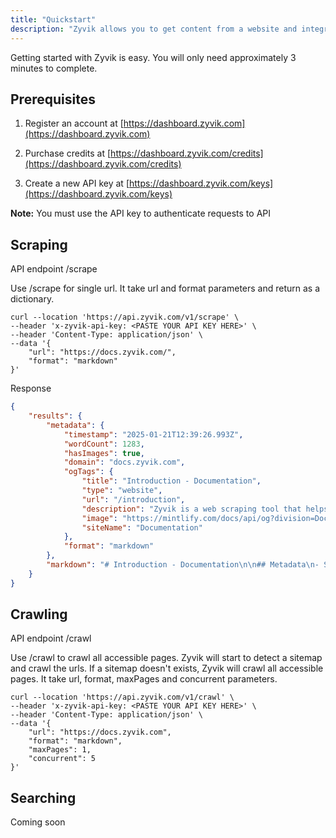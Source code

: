 ```yaml
---
title: "Quickstart"
description: "Zyvik allows you to get content from a website and integrate it into LLM with markdown format."
---
```


Getting started with Zyvik is easy. You will only need approximately 3 minutes to complete.

## Prerequisites

1. Register an account at [https://dashboard.zyvik.com](https://dashboard.zyvik.com)

2. Purchase credits at [https://dashboard.zyvik.com/credits](https://dashboard.zyvik.com/credits)

3. Create a new API key at [https://dashboard.zyvik.com/keys](https://dashboard.zyvik.com/keys)

**Note:** You must use the API key to authenticate requests to API

## Scraping

API endpoint /scrape

Use /scrape for single url. It take url and format parameters and return as a dictionary.

```
curl --location 'https://api.zyvik.com/v1/scrape' \
--header 'x-zyvik-api-key: <PASTE YOUR API KEY HERE>' \
--header 'Content-Type: application/json' \
--data '{
    "url": "https://docs.zyvik.com/",
    "format": "markdown"
}'
```

Response

```json
{
    "results": {
        "metadata": {
            "timestamp": "2025-01-21T12:39:26.993Z",
            "wordCount": 1283,
            "hasImages": true,
            "domain": "docs.zyvik.com",
            "ogTags": {
                "title": "Introduction - Documentation",
                "type": "website",
                "url": "/introduction",
                "description": "Zyvik is a web scraping tool that helps you to build AI apps faster. With the support of markdown format, Zyvik works well with LLM and AI agents.",
                "image": "https://mintlify.com/docs/api/og?division=Documentation&title=Introduction&description=Zyvik+is+a+web+scraping+tool+that+helps+you+to+build+AI+apps+faster.+With+the+support+of+markdown+format%2C+Zyvik+works+well+with+LLM+and+AI+agents.&logoLight=https%3A%2F%2Fmintlify.s3.us-west-1.amazonaws.com%2Fzyvik%2Flogo%2Fzyvik-dark.png&logoDark=https%3A%2F%2Fmintlify.s3.us-west-1.amazonaws.com%2Fzyvik%2Flogo%2Fzyvik-logo.svg&primaryColor=%23674ea7&lightColor=%23674ea7&darkColor=%23674ea7",
                "siteName": "Documentation"
            },
            "format": "markdown"
        },
        "markdown": "# Introduction - Documentation\n\n## Metadata\n- Source: https://docs.zyvik.com/\n- Domain: docs.zyvik.com\n- Date: 2025-01-21T12:39:26.993Z\n- Word Count: 1283\n- Contains Images: Yes\n\n## Content\nDocumentation home page Search or ask... Support Dashboard Dashboard Search... Navigation Get Started Introduction Documentation API Reference Blog Changelog Contact Us Get Started Introduction Quickstart API Keys Rate Limits Get Started Introduction Zyvik is a web scraping tool that helps you to build AI apps faster. With the support of markdown format, Zyvik works well with LLM and AI agents. ​ Features Content Extraction : Extract content for a website and return them in a markdown format Robust Scraping &amp; Crawling : Zyvik is built with simplicity for speed. Enter any url and get the content to markdown format in seconds Playground : Explore our scraping and crawling tool before integrating to your apps Built for AI : Zyvik is built to support LLM and AI agents Storage : Crawled contents are stored in a JSON format and can be accessed in our dashboard Exclude &amp; Limit Pages : Exclude URLs &amp; limit pages from a crawler job Concurrent Request : Concurrent request feature for crawling to deliver the fastest results No Cache : There is no caching to ensure you get the latest content Dynamic Agent Header : Zyvik is equipped with dynamic agent header to provide the best scraping experience Quickstart x Powered by Mintlify On this page Features"
    }
}
```



## Crawling

API endpoint /crawl

Use /crawl to crawl all accessible pages. Zyvik will start to detect a sitemap and crawl the urls. If a sitemap doesn't exists, Zyvik will crawl all accessible pages. It take url, format, maxPages and concurrent parameters.

```
curl --location 'https://api.zyvik.com/v1/crawl' \
--header 'x-zyvik-api-key: <PASTE YOUR API KEY HERE>' \
--header 'Content-Type: application/json' \
--data '{
    "url": "https://docs.zyvik.com",
    "format": "markdown", 
    "maxPages": 1,  
    "concurrent": 5
}'
```

## Searching

Coming soon